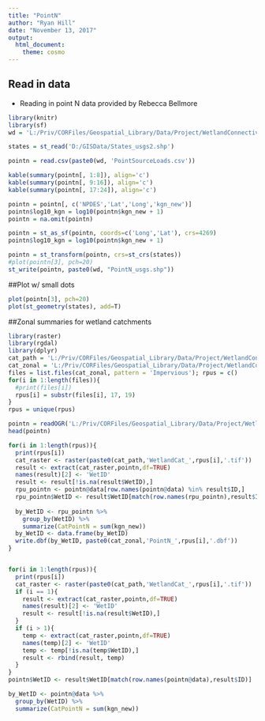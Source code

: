 ```yaml
---
title: "PointN"
author: "Ryan Hill"
date: "November 13, 2017"
output: 
  html_document: 
    theme: cosmo
---
```


## Read in data 

* Reading in point N data provided by Rebecca Bellmore

```r
library(knitr)
library(sf)
wd = 'L:/Priv/CORFiles/Geospatial_Library/Data/Project/WetlandConnectivity/NitrogenModeling/Bellmore_PointN/'

states = st_read('D:/GISData/States_usgs2.shp')

pointn = read.csv(paste0(wd, 'PointSourceLoads.csv'))

kable(summary(pointn[, 1:8]), align='c')
kable(summary(pointn[, 9:16]), align='c')
kable(summary(pointn[, 17:24]), align='c')

pointn = pointn[, c('NPDES','Lat','Long','kgn_new')]
pointn$log10_kgn = log10(pointn$kgn_new + 1)
pointn = na.omit(pointn)

pointn = st_as_sf(pointn, coords=c('Long','Lat'), crs=4269)
pointn$log10_kgn = log10(pointn$kgn_new + 1)

pointn = st_transform(pointn, crs=st_crs(states))
#plot(pointn[3], pch=20)
st_write(pointn, paste0(wd, "PointN_usgs.shp"))
```

##Plot w/ small dots

```r
plot(pointn[3], pch=20)
plot(st_geometry(states), add=T)

```

##Zonal summaries for wetland catchments

```r
library(raster)
library(rgdal)
library(dplyr)
cat_path = 'L:/Priv/CORFiles/Geospatial_Library/Data/Project/WetlandConnectivity/SpatialDataInputs/Wetlands_NLCD2011/WetlandCat/WetCats/'
cat_zonal = 'L:/Priv/CORFiles/Geospatial_Library/Data/Project/WetlandConnectivity/SpatialDataInputs/Wetlands_NLCD2011/WetlandCat/Zonal/'
files = list.files(cat_zonal, pattern = 'Impervious'); rpus = c()
for(i in 1:length(files)){
  #print(files[i])
  rpus[i] = substr(files[i], 17, 19)
}
rpus = unique(rpus)

pointn = readOGR('L:/Priv/CORFiles/Geospatial_Library/Data/Project/WetlandConnectivity/NitrogenModeling/Bellmore_PointN','PointN_usgs')
head(pointn)

for(i in 1:length(rpus)){
  print(rpus[i])
  cat_raster <- raster(paste0(cat_path,'WetlandCat_',rpus[i],'.tif'))
  result <- extract(cat_raster,pointn,df=TRUE)
  names(result)[2] <- 'WetID'
  result <- result[!is.na(result$WetID),]
  rpu_pointn <- pointn@data[row.names(pointn@data) %in% result$ID,]
  rpu_pointn$WetID <- result$WetID[match(row.names(rpu_pointn),result$ID)]
  
  by_WetID <- rpu_pointn %>%
    group_by(WetID) %>%
    summarize(CatPointN = sum(kgn_new))
  by_WetID <- data.frame(by_WetID)
  write.dbf(by_WetID, paste0(cat_zonal,'PointN_',rpus[i],'.dbf'))
}


for(i in 1:length(rpus)){
  print(rpus[i])
  cat_raster <- raster(paste0(cat_path,'WetlandCat_',rpus[i],'.tif'))
  if (i == 1){
    result <- extract(cat_raster,pointn,df=TRUE)
    names(result)[2] <- 'WetID'
    result <- result[!is.na(result$WetID),]
  }
  if (i > 1){
    temp <- extract(cat_raster,pointn,df=TRUE)
    names(temp)[2] <- 'WetID'
    temp <- temp[!is.na(temp$WetID),]
    result <- rbind(result, temp)
  }
}
pointn$WetID <- result$WetID[match(row.names(pointn@data),result$ID)]

by_WetID <- pointn@data %>%
  group_by(WetID) %>%
  summarize(CatPointN = sum(kgn_new))

```
